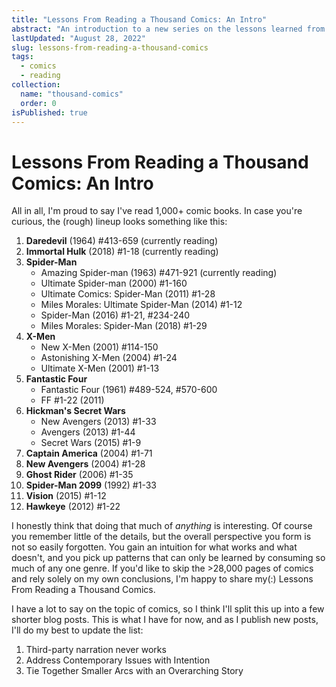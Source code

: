 ```yaml
---
title: "Lessons From Reading a Thousand Comics: An Intro"
abstract: "An introduction to a new series on the lessons learned from 1,000+ comics"
lastUpdated: "August 28, 2022"
slug: lessons-from-reading-a-thousand-comics
tags:
  - comics
  - reading
collection:
  name: "thousand-comics"
  order: 0
isPublished: true
---
```


# Lessons From Reading a Thousand Comics: An Intro

All in all, I'm proud to say I've read 1,000+ comic books. In case you're curious, the (rough) lineup looks something like this:

1. **Daredevil** (1964) #413-659 (currently reading)
1. **Immortal Hulk** (2018) #1-18 (currently reading)
1. **Spider-Man**
    - Amazing Spider-man (1963) #471-921 (currently reading)
    - Ultimate Spider-man (2000) #1-160 
    - Ultimate Comics: Spider-Man (2011) #1-28 
    - Miles Morales: Ultimate Spider-Man (2014) #1-12 
    - Spider-Man (2016) #1-21, #234-240 
    - Miles Morales: Spider-Man (2018) #1-29 
1. **X-Men**
    - New X-Men (2001) #114-150 
    - Astonishing X-Men (2004) #1-24 
    - Ultimate X-Men (2001) #1-13 
1. **Fantastic Four** 
    - Fantastic Four (1961) #489-524, #570-600 
    - FF #1-22 (2011)
1. **Hickman's Secret Wars**
    - New Avengers (2013) #1-33
    - Avengers (2013) #1-44
    - Secret Wars (2015) #1-9
1. **Captain America** (2004) #1-71 
1. **New Avengers** (2004) #1-28 
1. **Ghost Rider** (2006) #1-35 
1. **Spider-Man 2099** (1992) #1-33
1. **Vision** (2015) #1-12
1. **Hawkeye** (2012) #1-22

I honestly think that doing that much of _anything_ is interesting. Of course you remember little of the details, but the overall perspective you form is not so easily forgotten. You gain an intuition for what works and what doesn't, and you pick up patterns that can only be learned by consuming so much of any one genre. If you'd like to skip the >28,000 pages of comics and rely solely on my own conclusions, I'm happy to share my(:) Lessons From Reading a Thousand Comics.

I have a lot to say on the topic of comics, so I think I'll split this up into a few shorter blog posts. This is what I have for now, and as I publish new posts, I'll do my best to update the list:

1. <Link href="/blog/third-party-narration-rarely-works">Third-party narration never works</Link>
1. <Link href="/blog/address-contemporary-issues-with-intention">Address Contemporary Issues with Intention</Link>
1. <Link href="/blog/tie-together-smaller-arcs">Tie Together Smaller Arcs with an Overarching Story</Link>
